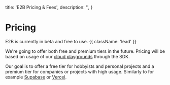   title: 'E2B Pricing & Fees',
  description: '',
}

# Pricing


E2B is currently in beta and free to use. {{ className: 'lead' }}

We're going to offer both free and premium tiers in the future. Pricing will be based on usage of our [cloud playgrounds](/playgrounds/overview) through the SDK.

Our goal is to offer a free tier for hobbyists and personal projects and a premium tier for companies or projects with high usage. Similarly to for example [Supabase](https://supabase.com/pricing) or [Vercel](https://vercel.com/pricing).
